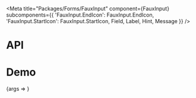 
<Meta
  title="Packages/Forms/FauxInput"
  component={FauxInput}
  subcomponents={{
    'FauxInput.EndIcon': FauxInput.EndIcon,
    'FauxInput.StartIcon': FauxInput.StartIcon,
    Field,
    Label,
    Hint,
    Message
  }}
/>

# API

<ArgsTable />

# Demo

<Canvas>
  <Story
    name="FauxInput"
    args={{
      children: '',
      hasEndIcon: false,
      hasStartIcon: false,
      label: 'Label',
      isLabelRegular: false,
      isLabelHidden: false,
      hasHint: true,
      hint: 'Hint',
      hasMessage: true,
      message: 'Message'
    }}
    argTypes={{
      disabled: { control: 'boolean' },
      readOnly: { control: 'boolean' },
      isFocused: { control: 'boolean' },
      isHovered: { control: 'boolean' },
      isEndIconRotated: {
        name: 'isRotated',
        control: 'boolean',
        table: { category: 'FauxInput.EndIcon' }
      },
      isStartIconRotated: {
        name: 'isRotated',
        control: 'boolean',
        table: { category: 'FauxInput.StartIcon' }
      },
      hasStartIcon: { name: 'FauxInput.StartIcon', table: { category: 'Story' } },
      hasEndIcon: { name: 'FauxInput.EndIcon', table: { category: 'Story' } },
      label: { name: 'children', table: { category: 'Label' } },
      isLabelRegular: { name: 'isRegular', table: { category: 'Label' } },
      isLabelHidden: { name: 'hidden', table: { category: 'Label' } },
      hint: { name: 'children', table: { category: 'Hint' } },
      message: { name: 'children', table: { category: 'Message' } },
      hasHint: { name: 'Hint', table: { category: 'Story' } },
      hasMessage: { name: 'Message', table: { category: 'Story' } },
      placeholder: { control: 'text' }
    }}
    parameters={{
      design: {
        allowFullscreen: true,
        type: 'figma',
        url: 'https://www.figma.com/file/6g87L4FdKZTA3knt3Rsfdx/Garden?node-id=103%3A20266'
      }
    }}
  >
    {args => <FauxInputStory {...args} />}
  </Story>
</Canvas>

